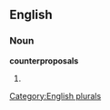 
==English==

===Noun===
'''counterproposals'''

# {{plural of|[[counterproposal]]}}

[[Category:English plurals]]